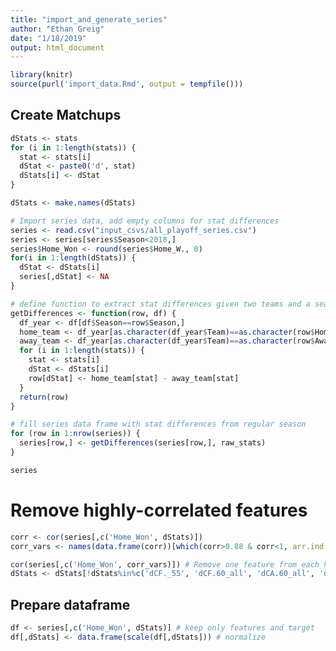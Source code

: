 ```yaml
---
title: "import_and_generate_series"
author: "Ethan Greig"
date: "1/18/2019"
output: html_document
---
```



```r
library(knitr)
source(purl('import_data.Rmd', output = tempfile()))
```


## Create Matchups
```r
dStats <- stats
for (i in 1:length(stats)) {
  stat <- stats[i]
  dStat <- paste0('d', stat)
  dStats[i] <- dStat
}

dStats <- make.names(dStats)

# Import series data, add empty columns for stat differences
series <- read.csv("input_csvs/all_playoff_series.csv")
series <- series[series$Season<2018,]
series$Home_Won <- round(series$Home_W., 0)
for(i in 1:length(dStats)) {
  dStat <- dStats[i]
  series[,dStat] <- NA
}

# define function to extract stat differences given two teams and a season
getDifferences <- function(row, df) {
  df_year <- df[df$Season==row$Season,]
  home_team <- df_year[as.character(df_year$Team)==as.character(row$Home),]
  away_team <- df_year[as.character(df_year$Team)==as.character(row$Away),]
  for (i in 1:length(stats)) {
    stat <- stats[i]
    dStat <- dStats[i]
    row[dStat] <- home_team[stat] - away_team[stat]
  }
  return(row)
}

# fill series data frame with stat differences from regular season
for (row in 1:nrow(series)) {
  series[row,] <- getDifferences(series[row,], raw_stats)
}

series
```

# Remove highly-correlated features
```r
corr <- cor(series[,c('Home_Won', dStats)])
corr_vars <- names(data.frame(corr))[which(corr>0.88 & corr<1, arr.ind = TRUE)[, "col"]]

cor(series[,c('Home_Won', corr_vars)]) # Remove one feature from each highly-correlated pair
dStats <- dStats[!dStats%in%c('dCF._55', 'dCF.60_all', 'dCA.60_all', 'dBerg', 'dxGF.60_all', 'dSh._all')]
```


## Prepare dataframe
```r
df <- series[,c('Home_Won', dStats)] # keep only features and target
df[,dStats] <- data.frame(scale(df[,dStats])) # normalize
```
